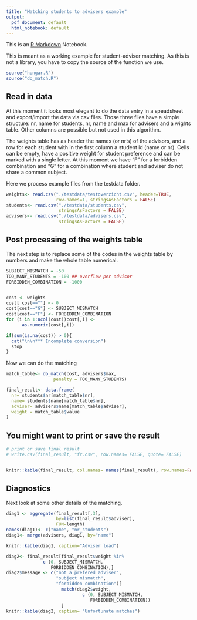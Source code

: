 ```yaml
---
title: "Matching students to advisers example"
output:
  pdf_document: default
  html_notebook: default
---
```


This is an [R Markdown](http://rmarkdown.rstudio.com) Notebook. 

This is meant as a working example for student-adviser matching. As this is not a library, you have to copy the source of the function we use. 

```r
source("hungar.R")
source("do_match.R")
```


## Read in data

At this moment it looks most elegant to do the data entry in a speadsheet and export/import  the data via csv files. Those three files have a simple structure: nr, name for students, nr, name and max for advisers and a wights table. Other columns are possible but not used in this algorithm.

The weights table has as header the names (or nr's) of the advisors, and a row for each student with in the first column a student id (name or nr). Cells can be empty, have a positive weight for student preference and can be marked with a single letter. At this moment we have "F" for a forbidden combination and "G" for a combination where student and adviser do not share a common subject.  

Here we process example files from the testdata folder.

```r

weights<- read.csv("./testdata/testoverzicht.csv", header=TRUE,
                   row.names=1, stringsAsFactors = FALSE)
students<- read.csv("./testdata/students.csv", 
                    stringsAsFactors = FALSE)
advisers<- read.csv("./testdata/advisers.csv", 
                    stringsAsFactors = FALSE)
```


## Post processing of the weights table

The next step is to replace some of the codes in the weights table by numbers and make the whole table numerical. 


```r
SUBJECT_MISMATCH = -50
TOO_MANY_STUDENTS = -100 ## overflow per advisor
FORBIDDEN_COMBINATION = -1000


cost <- weights
cost[ cost==""] <- 0
cost[cost=="G"] <- SUBJECT_MISMATCH
cost[cost=="F"] <- FORBIDDEN_COMBINATION
for (i in 1:ncol(cost))cost[,i] <-
      as.numeric(cost[,i])

if(sum(is.na(cost)) > 0){
  cat("\n\n*** Incomplete conversion")
  stop
}

```



Now we can do the matching 


```r
match_table<- do_match(cost, advisers$max, 
                  penalty = TOO_MANY_STUDENTS)

final_result<- data.frame(
  nr= students$nr[match_table$nr], 
  name= students$name[match_table$nr], 
  adviser= advisers$name[match_table$adviser],
  weight = match_table$value
)

```

## You might want to print or save the result

```r

# print or save final result
# write.csv(final_result, "fr.csv", row.names= FALSE, quote= FALSE)


knitr::kable(final_result, col.names= names(final_result), row.names=FALSE, caption="Best Matching")
```

## Diagnostics

Next look at some other details of the matching.

```r

diag1 <- aggregate(final_result[,3], 
                   by=list(final_result$adviser), 
                   FUN=length)
names(diag1)<- c("name", "nr_students")
diag1<- merge(advisers, diag1, by="name")

knitr::kable(diag1, caption="Adviser load")

diag2<- final_result[final_result$weight %in%
              c (0, SUBJECT_MISMATCH, 
                 FORBIDDEN_COMBINATION),]
diag2$message <- c("not a prefered adviser",
                   "subject mismatch",
                   "forbidden combination")[
                     match(diag2$weight,
                             c (0, SUBJECT_MISMATCH, 
                                FORBIDDEN_COMBINATION))
                     ]         
knitr::kable(diag2, caption= "Unfortunate matches")                 
```

